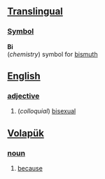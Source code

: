 ==[[Translingual]]==
===[[Symbol]]===

'''Bi'''<br>(''chemistry'') symbol for [[bismuth]]

==[[English]]==
=== [[adjective]] ===
# (''colloquial'') [[bisexual]]

== [[Volapük]] == 
=== [[noun]] === 
# [[because]]